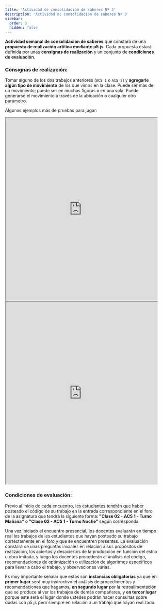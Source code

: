 ```yaml
---
title: 'Actividad de consolidación de saberes Nº 3'
description: 'Actividad de consolidación de saberes Nº 3'
sidebar:
  order: 3
  hidden: false
---
```


**Actividad semanal de consolidación de saberes** que constará de una **propuesta de realización artítica mediante p5.js**. Cada propuesta estará definida por unas **consignas de realización** y un conjunto de **condiciones de evaluación**.

### Consignas de realización:

Tomar alguno de los dos trabajos anteriores (`ACS 1` o `ACS 2`) y **agregarle algún tipo de movimiento** de los que vimos en la clase. Puede ser más de un movimiento; puede ser en muchas figuras o en una sola. Puede generarse el movimiento a través de la ubicación o cualquier otro parámetro.

Algunos ejemplos más de pruebas para jugar:

<div>
<iframe src="https://editor.p5js.org/sebifly/embed/BXjg4HIhq" width="500" height="600"></iframe>
</div>

<div>
<iframe src="https://editor.p5js.org/sebifly/embed/EXpHnMeHo" width="500" height="600"></iframe>
</div>

### Condiciones de evaluación:

Previo al inicio de cada encuentro, les estudiantes tendrán que haber posteado el código de su trabajo en la entrada correspondiente en el foro de la asignatura que tendrá la siguiente forma: **"Clase 02 - ACS 1 - Turno Mañana"** o **"Clase 02 - ACS 1 - Turno Noche"** según corresponda.

Una vez iniciado el encuentro presencial, los docentes evaluarán en tiempo real los trabajos de les estudiantes que hayan posteado su trabajo correctamente en el foro y que se encuentren presentes. La evaluación constará de unas preguntas iniciales en relación a sus propósitos de realización, los aciertos y desaciertos de la producción en función del estilo u obra imitada, y luego los docentes procederán al  análisis del código, recomendaciones de optimización o utilización de algoritmos específicos para llevar a cabo el trabajo, y observaciones varias.

Es muy importante señalar que estas son **instancias obligatorias** ya que en **primer lugar** será muy instructivo el análisis de procedimientos y recomendaciones que hagamos, **en segundo lugar** por la retroalimentación que se produce al ver los trabajos de demás compañeres, y **en tercer lugar** porque este será el lugar donde ustedes podrán hacer consultas sobre dudas con p5.js pero siempre en relación a un trabajo que hayan realizado.
